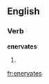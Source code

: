 
==English==

===Verb===
'''enervates'''

# {{third-person singular of|[[enervate]]}}

[[fr:enervates]]